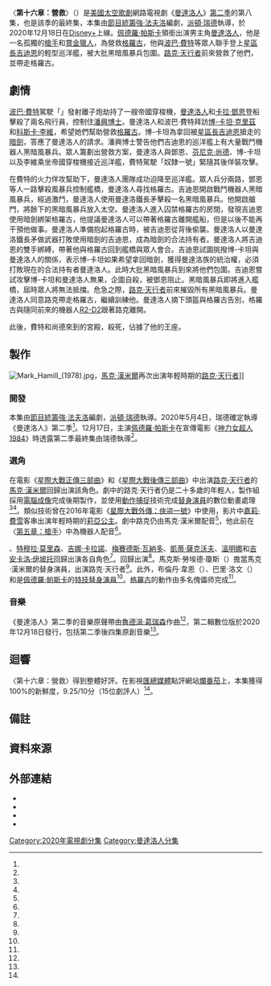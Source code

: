 {{noteTA
|G1=TV
|G2=Show
|G3=LI
|G4=movie
|1=zh-hk:星球大戰;zh-tw:星際大戰;zh-cn:星球大战;
}}
{{Infobox television episode
| title          = 〈第十六章：營救〉<br />{{small|{{lang|en|''Chapter 16: The Rescue''}}}}
| series         = [[曼達洛人_(電視劇)|曼達洛人]]
| image          = Chapter 16 The Rescue poster.jpg
| image_alt      = 
| caption        = [[曼達洛人_(星際大戰角色)|曼達洛人]]和[[波巴·費特|波巴·費特]]求援於[[博-卡坦·克里茲|博-卡坦·克里茲]]
| season         = 2
| episode        = 8
| director       = [[派頓·瑞德|派頓·瑞德]]
| writer         = [[強·法夫洛|強·法夫洛]]
| producer       = 強·法夫洛
| photographer   = 貝瑞·伊多因（{{lang|en|Barry Idoine}}）
| editor         = 亞當·格斯特爾（{{lang|en|Adam Gerstel}}）
| release_date   = {{Start date|2020|12|18}}
| length         = 44分鐘
| guests_title   = 聯合主演
| guests         = 
* {{le|歐梅德·阿布塔|Omid Abtahi}} 飾 [[潘興博士|潘興博士]]
* [[特穆拉·莫里森|特穆拉·莫里森]] 飾 [[波巴·費特|波巴·費特]]
* [[吉娜·卡拉諾|吉娜·卡拉諾]] 飾 [[卡拉·鄧恩|卡拉·鄧恩]]
* [[梅賽德斯·瓦納多|梅賽德斯·瓦納多]] 飾 [[科斯卡·李維|科斯卡·李維]]
* [[凱蒂·薩克沃夫|凱蒂·薩克沃夫]] 飾 [[博-卡坦·克里茲|博-卡坦·克里茲]]
* [[溫明娜|溫明娜]] 飾 [[芬尼克·尚德|芬尼克·尚德]]
* [[吉安卡洛·伊坡托|吉安卡洛·伊坡托]] 飾 [[星區長吉迪恩|星區長吉迪恩]]
* [[馬克·漢米爾|馬克·漢米爾]] 飾 [[路克·天行者|路克·天行者]]
| prev           = [[第十五章：信徒|第十五章：信徒]]
| next           = 
| episode_list   = [[曼達洛人集數列表|曼達洛人集數列表]]
}}

〈'''第十六章：營救'''〉（{{lang-en|''Chapter 16: The Rescue''}}）是[[美國|美國]][[太空歌劇|太空歌劇]]網路電視劇《[[曼達洛人_(電視劇)|曼達洛人]]》[[曼達洛人_(第二季)|第二季]]的第八集，也是該季的最終集，本集由[[節目統籌|節目統籌]][[強·法夫洛|強·法夫洛]]編劇，[[派頓·瑞德|派頓·瑞德]]執導，於2020年12月18日在[[Disney+|Disney+]]上線。[[佩德羅·帕斯卡|佩德羅·帕斯卡]]領銜出演男主角[[曼達洛人_(星際大戰角色)|曼達洛人]]，他是一名孤獨的[[槍手|槍手]]和[[賞金獵人|賞金獵人]]，為營救[[格羅古|格羅古]]，他與[[波巴·費特|波巴·費特]]等眾人聯手登上[[星區長吉迪恩|星區長吉迪恩]]的輕型巡洋艦，被大批黑暗風暴兵包圍。[[路克·天行者|路克·天行者]]前來營救了他們，並帶走格羅古。

== 劇情 ==
[[波巴·費特|波巴·費特]]駕駛「{{le|奴隸一號|Slave 1}}」發射離子炮劫持了一艘帝國穿梭機，[[曼達洛人_(星際大戰角色)|曼達洛人]]和[[卡拉·鄧恩|卡拉·鄧恩]]登船擊殺了兩名飛行員，控制住[[潘興博士|潘興博士]]。曼達洛人和波巴·費特拜訪[[博-卡坦·克里茲|博-卡坦·克里茲]]和[[科斯卡·李維|科斯卡·李維]]，希望她們幫助營救[[格羅古|格羅古]]。博-卡坦為拿回被[[星區長吉迪恩|星區長吉迪恩]]搶走的[[暗劍_(虛構武器)|暗劍]]，答應了曼達洛人的請求。潘興博士警告他們吉迪恩的巡洋艦上有大量戰鬥機器人黑暗風暴兵。眾人籌劃出營救方案，曼達洛人與鄧恩、[[芬尼克·尚德|芬尼克·尚德]]、博-卡坦以及李維乘坐帝國穿梭機接近巡洋艦，費特駕駛「奴隸一號」緊隨其後佯裝攻擊。

在費特的火力佯攻幫助下，曼達洛人團隊成功迫降至巡洋艦。眾人兵分兩路，鄧恩等人一路擊殺風暴兵控制艦橋，曼達洛人尋找格羅古。吉迪恩開啟戰鬥機器人黑暗風暴兵，經過激鬥，曼達洛人使用曼達洛鐵長矛擊殺一名黑暗風暴兵。他開啟艙門，將餘下的黑暗風暴兵放入太空。曼達洛人進入囚禁格羅古的房間，發現吉迪恩使用暗劍綁架格羅古，他提議曼達洛人可以帶著格羅古離開艦船，但是以後不能再干預他做事。曼達洛人準備抱起格羅古時，被吉迪恩從背後偷襲。曼達洛人以曼達洛鐵長矛做武器打敗使用暗劍的吉迪恩，成為暗劍的合法持有者。曼達洛人將吉迪恩的雙手綁縛，帶著他與格羅古回到艦橋與眾人會合。吉迪恩試圖挑撥博-卡坦與曼達洛人的關係，表示博-卡坦如果希望拿回暗劍，獲得曼達洛族的統治權，必須打敗現在的合法持有者曼達洛人。此時大批黑暗風暴兵到來將他們包圍。吉迪恩嘗試攻擊博-卡坦和曼達洛人無果，企圖自殺，被鄧恩阻止。黑暗風暴兵即將進入艦橋，屆時眾人將無法抵擋。危急之際，[[路克·天行者|路克·天行者]]前來摧毀所有黑暗風暴兵。曼達洛人同意路克帶走格羅古，繼續訓練他。曼達洛人摘下頭盔與格羅古告別，格羅古與隨同前來的機器人[[R2-D2|R2-D2]]跟著路克離開。

此後，費特和尚德來到{{le|赫特人賈霸|Jabba the Hutt}}的宮殿，殺死{{le|比布·福圖納|Bib Fortuna}}，佔據了他的王座{{efn|發生在{{le|赫特人賈霸|Jabba the Hutt}}宮殿中的情節是該集的[[片尾彩蛋|片尾彩蛋]]，同時是《[[波巴·費特之書|波巴·費特之書]]》的先導預告短片<ref>{{cite web |date=2020-12-18 |last=D'Alessandro |first=Anthony |title='The Mandalorian' Season 2 Finale: Major [Spoilers] Make A Shocking Cameo In A Battle For Baby Yoda's Soul |url=https://deadline.com/2020/12/the-mandalorian-season-2-finale-spoilers-luke-skywalker-bo-katan-darksaber-1234658837/ |website=Deadline |quote=Overnight, Disney+ had not tacked on a placard about this leading into a new spinoff series The Book of Boba Fett, but as of this morning, that was added on revealing the next Star Wars show’s debut as December 2021. |language=en-US |accessdate=2020-12-19 |archive-date=2020-12-18 |archive-url=https://web.archive.org/web/20201218094835/https://deadline.com/2020/12/the-mandalorian-season-2-finale-spoilers-luke-skywalker-bo-katan-darksaber-1234658837/ |dead-url=no }}</ref>。}}。

== 製作 ==
[[Image:Mark_Hamill_(1978).jpg|thumb]]{{le|減齡技術|De-aging in film}}，[[馬克·漢米爾|馬克·漢米爾]]再次出演年輕時期的[[路克·天行者|路克·天行者]]]]

=== 開發 ===
本集由[[節目統籌|節目統籌]][[強·法夫洛|強·法夫洛]]編劇，[[派頓·瑞德|派頓·瑞德]]執導。2020年5月4日，瑞德確定執導《曼達洛人》第二季<ref name="Hibberd" />。12月17日，主演[[佩德羅·帕斯卡|佩德羅·帕斯卡]]在宣傳電影《[[神力女超人1984|神力女超人1984]]》時透露第二季最終集由瑞德執導<ref name="WW84" />。

=== 選角 ===
在電影《[[星際大戰正傳三部曲|星際大戰正傳三部曲]]》和《[[星際大戰後傳三部曲|星際大戰後傳三部曲]]》中出演[[路克·天行者|路克·天行者]]的[[馬克·漢米爾|馬克·漢米爾]]回歸出演該角色。劇中的路克·天行者仍是二十多歲的年輕人，製作組採用[[電腦成像|電腦成像]]{{le|減齡技術|De-aging in film}}完成後期製作，並使用[[動作捕捉|動作捕捉]]技術完成[[替身演員|替身演員]]的數位動畫處理<ref name="Fullerton" /><ref name="Bojalad" />。類似技術曾在2016年電影《[[星際大戰外傳：俠盜一號|星際大戰外傳：俠盜一號]]》中使用，影片中[[嘉莉·費雪|嘉莉·費雪]]客串出演年輕時期的[[莉亞公主|莉亞公主]]。劇中路克仍由馬克·漢米爾配音<ref name="Bojalad" />，他此前在〈[[第五章：槍手|第五章：槍手]]〉中為機器人{{le|EV-9D9}}配音<ref name="Hamil" />。

{{le|歐梅德·阿布塔|Omid Abtahi}}、[[特穆拉·莫里森|特穆拉·莫里森]]、[[吉娜·卡拉諾|吉娜·卡拉諾]]、[[梅賽德斯·瓦納多|梅賽德斯·瓦納多]]、[[凱蒂·薩克沃夫|凱蒂·薩克沃夫]]、[[溫明娜|溫明娜]]和[[吉安卡洛·伊坡托|吉安卡洛·伊坡托]]回歸出演各自角色<ref name="cast" />。{{le|馬修·伍德 (音效剪接師)|Matthew Wood (sound editor)|馬修·伍德}}回歸出演{{le|比布·福圖納|Bib Fortuna}}<ref name="Wood" />。馬克斯·勞埃德·瓊斯（{{lang|en|Max Lloyd Jones}}）擔當馬克·漢米爾的替身演員，出演路克·天行者<ref name="Fullerton" />。此外，布倫丹·韋恩（{{lang|en|Brendan Wayne}}）、巴里·洛文（{{lang|en|Barry Lowin}}）和{{le|拉夫·克羅德·多斯·桑托斯|Lateef Crowder dos Santos|拉夫·克羅德}}是[[佩德羅·帕斯卡|佩德羅·帕斯卡]]的[[特技演員|特技替身演員]]<ref name="StuntDouble" />。[[格羅古|格羅古]]的動作由多名傀儡师完成<ref name="Child" />。

=== 音樂 ===
《曼達洛人》第二季的音樂原聲帶由[[魯德溫·葛瑞森|魯德溫·葛瑞森]]作曲<ref name="NewThemes" />，第二輯數位版於2020年12月18日發行，包括第二季後四集原創音樂<ref name="Vol2" />。

== 迴響 ==
〈第十六章：營救〉得到整體好評。在影視[[匯總媒體|匯總媒體]]點評網站[[爛番茄|爛番茄]]上，本集獲得100%的新鮮度，9.25/10分（15位劇評人）<ref name="RT" />。

== 備註 ==
{{reflist|group=lower-alpha}}

== 資料來源 ==
{{Reflist|30em|refs=

<ref name="Hibberd">{{Cite web |date=2020-05-04 |last=Hibberd |first=James |title=Robert Rodriguez to direct The Mandalorian season 2 episode |work=[[Entertainment_Weekly|Entertainment Weekly]] |url=https://ew.com/tv/robert-rodriguez-direct-mandalorian-season-2/ |language=en-US |accessdate=2020-12-19 |archive-date=2020-05-05 |archive-url=https://web.archive.org/web/20200505025542/https://ew.com/tv/robert-rodriguez-direct-mandalorian-season-2/ |dead-url=no }}</ref>

<ref name="WW84">{{cite web |date=2020-12-17 |author=Charlie Ridgely |title=Star Wars: The Mandalorian Star Reveals Season 2 Finale Director |url=https://comicbook.com/tv-shows/news/star-wars-the-mandalorian-season-2-finale-director-peyton-reed/ |website=Comicbook.com |language=en-US |accessdate=2020-12-19 |archive-date=2020-12-17 |archive-url=https://web.archive.org/web/20201217163811/https://comicbook.com/tv-shows/news/star-wars-the-mandalorian-season-2-finale-director-peyton-reed/ |dead-url=no }}</ref>

<ref name="Bojalad">{{Cite web |url=https://www.denofgeek.com/tv/the-mandalorian-luke-skywalker-season-2-finale-actor/ |title=The Mandalorian: Who Plays Luke Skywalker in the Season 2 Finale? |first=Alec |last=Bojalad |date=2020-12-18 |access-date=2020-12-18 |language=en-US |archive-date=2020-12-19 |archive-url=https://web.archive.org/web/20201219054934/https://www.denofgeek.com/tv/the-mandalorian-luke-skywalker-season-2-finale-actor/ |dead-url=no }}</ref>

<ref name="Hamil">{{Cite web |url=https://www.slashfilm.com/the-mandalorian-mark-hamill-cameo-and-more/ |title=Discover Mark Hamill's Secret Role in 'The Mandalorian' and Other Surprises in the First Season |website=/Film |4= |last=Anderton |first=Ethan |date=2020-06-19 |accessdate=2020-06-19 |archive-url=https://web.archive.org/web/20200621160552/https://www.slashfilm.com/the-mandalorian-mark-hamill-cameo-and-more/ |archive-date=2020-06-21 |dead-url=no |language=en-US }}</ref>

<ref name="cast">{{cite web |url=https://screenrant.com/mandalorian-season-2-episode-8-cast-cameos-characters/ |title=The Mandalorian Season 2, Episode 8 Cast & Cameos Guide |last=Dumaraog |first=Ana |work=Screen Rant |date=2020-12-18 |access-date=2020-12-18 |language=en-US |archive-date=2020-12-19 |archive-url=https://web.archive.org/web/20201219055004/https://screenrant.com/mandalorian-season-2-episode-8-cast-cameos-characters/ |dead-url=no }}</ref>

<ref name="Fullerton">{{cite web |title=The Mandalorian brings an iconic Jedi to screen again in the season two finale – but he looks a little different |url=https://www.radiotimes.com/news/tv/scifi/2020-12-18/the-mandalorian-luke-skywalker/ |first=Huw |last=Fullerton |website=[[Radio_Times|Radio Times]] |date=2020-12-18 |access-date=2020-12-18 |language=en-US |archive-date=2020-12-18 |archive-url=https://web.archive.org/web/20201218095104/https://www.radiotimes.com/news/tv/scifi/2020-12-18/the-mandalorian-luke-skywalker/ |dead-url=no }}</ref>

<ref name="Wood">{{cite web |date=2020-12-18 |last=Young |first=Bryan |title='The Mandalorian' Concludes Its Second Season With an Emotional, Action-Packed Finale Full of Surprising Reveals |url=https://www.slashfilm.com/the-mandalorian-the-rescue-review/ |website=SlashFilm |access-date=2020-12-18 |language=en-US |archive-date=2020-12-18 |archive-url=https://web.archive.org/web/20201218203817/https://www.slashfilm.com/the-mandalorian-the-rescue-review/ |dead-url=no }}</ref>

<ref name="StuntDouble">{{Cite web |url=https://www.vulture.com/2019/12/the-mandalorian-pedro-pascal-double-stunt-performer.html |title=So, Who's Really Under the Mandalorian's Helmet? |last=Miller |first=Liz Shannon |date=2019-12-09 |website=Vulture |access-date=2019-12-09 |archive-url=https://web.archive.org/web/20191209223508/https://www.vulture.com/2019/12/the-mandalorian-pedro-pascal-double-stunt-performer.html |archive-date=2019-12-09 |language=en-US |dead-url=no }}</ref>

<ref name="Child">{{Cite web |url=https://www.newsweek.com/mandalorian-baby-yoda-child-puppet-cgi-disney-plus-werner-herzog-1474991 |title='The Mandalorian': Show Crew on How They Made 'Baby Yoda' |last=Spencer |first=Samuel |date=2019-12-02 |accessdate=2020-06-28 |website=newsweek.com |archive-url=https://web.archive.org/web/20191208002313/https://www.newsweek.com/mandalorian-baby-yoda-child-puppet-cgi-disney-plus-werner-herzog-1474991 |archive-date=2019-12-08 |dead-url=no |language=en-US }}</ref>

<ref name="NewThemes">{{Cite web|last=Burlingame|first=Jon|date=2020-10-30|title=As ‘Mandalorian’ Returns for Second Season, Composer Ludwig Goransson Hints at New Themes|url=https://variety.com/2020/music/news/mandalorian-music-composer-ludwig-goransson-interview-1234819443/|access-date=2020-10-31|website=Variety|language=en-US|archive-date=2020-10-31|archive-url=https://web.archive.org/web/20201031024005/https://variety.com/2020/music/news/mandalorian-music-composer-ludwig-goransson-interview-1234819443/|dead-url=no}}</ref>

<ref name="Vol2">{{Cite web |url=https://music.apple.com/us/album/the-mandalorian-season-2-vol-2-chapters-13-16-original-score/1544535259 |title=The Mandalorian: Season 2 - Vol. 2 (Chapters 13-16) [Original Score] |date=2020-12-18 |website=[[Apple_Music|Apple Music]] |publisher=[[Apple_Inc.|Apple Inc.]] |access-date=2020-12-18 |language=en-US |archive-date=2020-12-18 |archive-url=https://web.archive.org/web/20201218195533/https://music.apple.com/us/album/the-mandalorian-season-2-vol-2-chapters-13-16-original-score/1544535259 |dead-url=no }}</ref>

<ref  name="RT">{{cite web |title=The Mandalorian - Season 2 Episode 8 |url=https://www.rottentomatoes.com/tv/the_mandalorian/s02/e08 |website=[[Rotten_Tomatoes|Rotten Tomatoes]] |publisher=[[Fandango_Media|Fandango Media]] |access-date=2020-12-18 |language=en-US |archive-date=2020-12-19 |archive-url=https://web.archive.org/web/20201219054928/https://www.rottentomatoes.com/tv/the_mandalorian/s02/e08 |dead-url=no }}</ref>

}}

== 外部連結 ==
*{{Official|https://www.starwars.com/series/the-mandalorian}}
*{{Disney+ series|3jLIGMDYINqD}}
*{{IMDb title|13052880}}
*{{Wookieepedia|The Mandalorian Chapter 16|〈第十六章：營救〉}}

{{The Mandalorian}}

{{DEFAULTSORT:Chapter 16: The Rescue}}
[[Category:2020年電視劇分集|Category:2020年電視劇分集]]
[[Category:曼達洛人分集|Category:曼達洛人分集]]